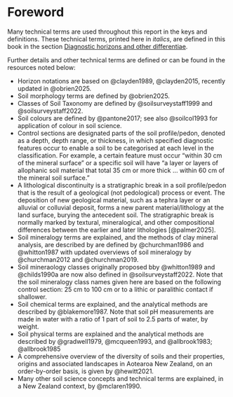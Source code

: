 # Foreword {#sec-foreword}

Many technical terms are used throughout this report in the keys and definitions. These technical terms, printed here in *italics*, are defined in this book in the section [Diagnostic horizons and other differentiae](Diagnostics.qmd#sec-diagnostics).

Further details and other technical terms are defined or can be found in the resources noted below:

-   Horizon notations are based on @clayden1989, @clayden2015, recently updated in @obrien2025.
-   Soil morphology terms are defined by @obrien2025.
-   Classes of Soil Taxonomy are defined by @soilsurveystaff1999 and @soilsurveystaff2022.
-   Soil colours are defined by @pantone2017; see also @soilcol1993 for application of colour in soil science.
-   Control sections are designated parts of the soil profile/pedon, denoted as a depth, depth range, or thickness, in which specified diagnostic features occur to enable a soil to be categorised at each level in the classification. For example, a certain feature must occur "within 30 cm of the mineral surface" or a specific soil will have "a layer or layers of allophanic soil material that total 35 cm or more thick … within 60 cm of the mineral soil surface."
-   A lithological discontinuity is a stratigraphic break in a soil profile/pedon that is the result of a geological (not pedological) process or event. The deposition of new geological material, such as a tephra layer or an alluvial or colluvial deposit, forms a new parent material/lithology at the land surface, burying the antecedent soil. The stratigraphic break is normally marked by textural, mineralogical, and other compositional differences between the earlier and later lithologies [@palmer2025].
-   Soil mineralogy terms are explained, and the methods of clay mineral analysis, are described by are defined by @churchman1986 and @whitton1987 with updated overviews of soil mineralogy by @churchman2012 and @churchman2019.
-    Soil mineraology classes originally proposed bby @whitton1989 and @childs1990a are now also defined in @soilsurveystaff2022. Note that the soil mineralogy class names given here are based on the following control section: 25 cm to 100 cm or to a lithic or paralithic contact if shallower.
-   Soil chemical terms are explained, and the analytical methods are described by @blakemore1987. Note that soil pH measurements are made in water with a ratio of 1 part of soil to 2.5 parts of water, by weight.
-   Soil physical terms are explained and the analytical methods are described by @gradwell1979, @mcqueen1993, and @allbrook1983; @allbrook1985
-   A comprehensive overview of the diversity of soils and their properties, origins and associated landscapes in Aotearoa New Zealand, on an order-by-order basis, is given by @hewitt2021.
-   Many other soil science concepts and technical terms are explained, in a New Zealand context, by @mclaren1990.
